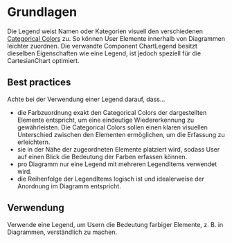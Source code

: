 # Grundlagen

Die Legend weist Namen oder Kategorien visuell den verschiedenen [Categorical Colors](/02-foundations/01-design/02-colors) zu. So können User Elemente innerhalb von Diagrammen leichter zuordnen. Die verwandte Component ChartLegend besitzt dieselben Eigenschaften wie eine Legend, ist jedoch speziell für die CartesianChart optimiert.

## Best practices

Achte bei der Verwendung einer Legend darauf, dass...

- die Farbzuordnung exakt den Categorical Colors der dargestellten Elemente entspricht, um eine eindeutige Wiedererkennung zu gewährleisten. Die Categorical Colors sollen einen klaren visuellen Unterschied zwischen den Elementen ermöglichen, um die Erfassung zu erleichtern.
- sie in der Nähe der zugeordneten Elemente platziert wird, sodass User auf einen Blick die Bedeutung der Farben erfassen können.
- pro Diagramm nur eine Legend mit mehreren LegendItems verwendet wird.
- die Reihenfolge der LegendItems logisch ist und idealerweise der Anordnung im Diagramm entspricht.

## Verwendung

Verwende eine Legend, um Usern die Bedeutung farbiger Elemente, z. B. in Diagrammen, verständlich zu machen.

